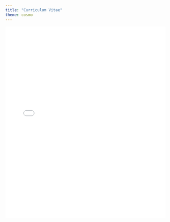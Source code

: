 ```yaml
---
title: "Curriculum Vitae"
theme: cosmo
---
```


<embed src="CV_Diego_Martín_Álvarez.pdf" type="application/pdf" width="100%" height="600px" />
